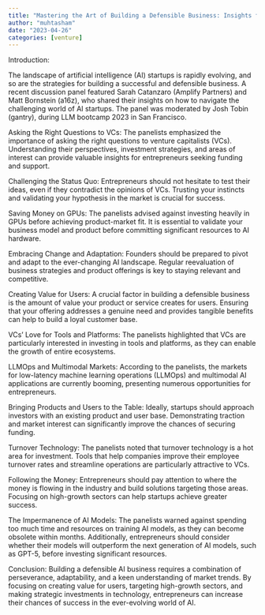 ```yaml
---
title: "Mastering the Art of Building a Defensible Business: Insights from a Discussion Panel"
author: "muhtasham"
date: "2023-04-26"
categories: [venture]
---
```


Introduction:

The landscape of artificial intelligence (AI) startups is rapidly evolving, and so are the strategies for building a successful and defensible business. A recent discussion panel featured Sarah Catanzaro (Amplify Partners) and Matt Bornstein (a16z), who shared their insights on how to navigate the challenging world of AI startups. The panel was moderated by Josh Tobin (gantry), during LLM bootcamp 2023 in San Francisco.

Asking the Right Questions to VCs:
The panelists emphasized the importance of asking the right questions to venture capitalists (VCs). Understanding their perspectives, investment strategies, and areas of interest can provide valuable insights for entrepreneurs seeking funding and support.

Challenging the Status Quo:
Entrepreneurs should not hesitate to test their ideas, even if they contradict the opinions of VCs. Trusting your instincts and validating your hypothesis in the market is crucial for success.

Saving Money on GPUs:
The panelists advised against investing heavily in GPUs before achieving product-market fit. It is essential to validate your business model and product before committing significant resources to AI hardware.

Embracing Change and Adaptation:
Founders should be prepared to pivot and adapt to the ever-changing AI landscape. Regular reevaluation of business strategies and product offerings is key to staying relevant and competitive.

Creating Value for Users:
A crucial factor in building a defensible business is the amount of value your product or service creates for users. Ensuring that your offering addresses a genuine need and provides tangible benefits can help to build a loyal customer base.

VCs' Love for Tools and Platforms:
The panelists highlighted that VCs are particularly interested in investing in tools and platforms, as they can enable the growth of entire ecosystems.

LLMOps and Multimodal Markets:
According to the panelists, the markets for low-latency machine learning operations (LLMOps) and multimodal AI applications are currently booming, presenting numerous opportunities for entrepreneurs.

Bringing Products and Users to the Table:
Ideally, startups should approach investors with an existing product and user base. Demonstrating traction and market interest can significantly improve the chances of securing funding.

Turnover Technology:
The panelists noted that turnover technology is a hot area for investment. Tools that help companies improve their employee turnover rates and streamline operations are particularly attractive to VCs.

Following the Money:
Entrepreneurs should pay attention to where the money is flowing in the industry and build solutions targeting those areas. Focusing on high-growth sectors can help startups achieve greater success.

The Impermanence of AI Models:
The panelists warned against spending too much time and resources on training AI models, as they can become obsolete within months. Additionally, entrepreneurs should consider whether their models will outperform the next generation of AI models, such as GPT-5, before investing significant resources.

Conclusion:
Building a defensible AI business requires a combination of perseverance, adaptability, and a keen understanding of market trends. By focusing on creating value for users, targeting high-growth sectors, and making strategic investments in technology, entrepreneurs can increase their chances of success in the ever-evolving world of AI.